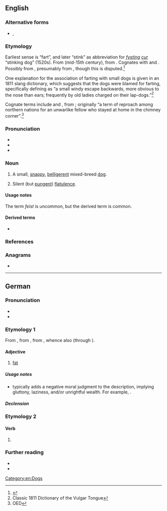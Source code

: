 {{also|Feist}}
==English==
{{wikipedia}}

===Alternative forms===
* {{l|en|fist}}, {{l|en|fice}}

===Etymology===
Earliest sense is “fart”, and later “stink” as abbreviation for ''[[fysting]] [[cur]]'' “stinking dog” (1520s). From {{inh|en|enm|fysten}} (mid-15th century), from {{inh|en|ang|-}}. Cognates with {{cog|dum|veest}} and {{cog|nl|vijst}}. Possibly from {{der|en|gem-pro|*fistiz||a fart}}, presumably from {{der|en|ine-pro|*pesd-}}, though this is disputed.<ref>{{R:Online_Etymology_Dictionary}}</ref>

One explanation for the association of farting with small dogs is given in an 1811 slang dictionary, which suggests that the dogs were blamed for farting, specifically defining {{m|en|fice}} as “a small windy escape backwards, more obvious to the nose than ears; frequently by old ladies charged on their lap-dogs.”<ref>Classic 1811 Dictionary of the Vulgar Tongue</ref>

Cognate terms include {{cog|da|fise||to blow, to fart}} and {{cog|enm|askefise||bellows|lit=fire-blower, ash-blower}}, from {{cog|non|-}}; originally “a term of reproach among northern nations for an unwarlike fellow who stayed at home in the chimney corner”.<ref>OED</ref>

===Pronunciation===
* {{IPA|en|/faɪst/}}
* {{audio|en|LL-Q1860 (eng)-Vealhurl-feist.wav |Audio (UK)}}
* {{rhymes|en|aɪst}}

===Noun===
{{en-noun}}

# {{lb|en|US|regional}} A small, [[snappy]], [[belligerent]] mixed-breed [[dog]].
# {{lb|en|vulgar}} Silent (but [[pungent]]) [[flatulence]].
#: {{synonyms|en|SBD}}

====Usage notes====
The term ''feist'' is uncommon, but the derived term {{m|en|feisty}} is common.

====Derived terms====
* {{l|en|feisty}}

===References===
<references/>

===Anagrams===
* {{anagrams|en|a=efist|Feits|Fites|fetis}}

[[Category:en:Dogs]]

----

==German==

===Pronunciation===
* {{IPA|de|/faɪ̯st/}}
* {{audio|de|De-feist.ogg|Audio}}

===Etymology 1===
From {{inh|de|gmh|veizet}}, from {{inh|de|goh|feizzit}}, from {{inh|de|gmw-pro|*faitid}}, whence also {{m|de|fett}} (through {{cog|gml|-}}).

====Adjective====
{{de-adj|er|feistesten}}

# {{lb|de|pejorative|now|chiefly|literary}} [[fat]] {{gloss|of a person}}

=====Usage notes=====
* {{m|de||Feist}} typically adds a negative moral judgment to the description, implying gluttony, laziness, and/or unrightful wealth. For example, {{m|de||ein feister Kapitalist|t=a fat capitalist}}.

=====Declension=====
{{de-decl-adj|feist|feister|feistest}}

===Etymology 2===
{{nonlemma}}

====Verb====
{{head|de|verb form}}

# {{verb form of|de|feien||2|s|pres}}

===Further reading===
* {{R:Duden}}
* {{R:Grimm|feiszt}}